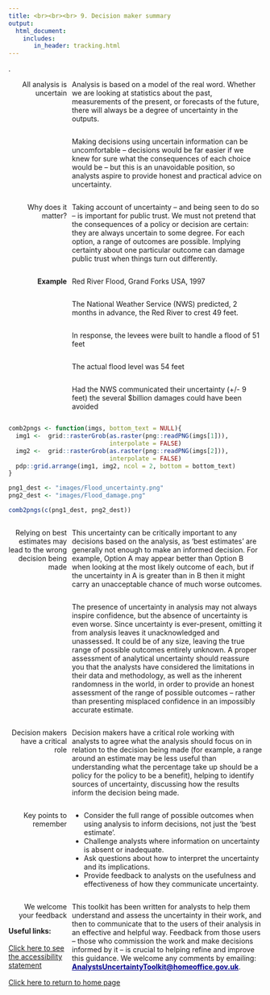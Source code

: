 ---
title: <br><br><br> 9. Decision maker summary
output:
  html_document:
    includes:
       in_header: tracking.html
---

<style type="text/css">

#TOC {
margin-top: 100px;
}

.leftA{
float: left;
width: 100%;
font-weight: bold;
}

.rightA{
float:right;
width: 75%;
}

.leftB{
float: left;
width: 23%;
text-align: right;
}

.footer{
  position: relative; 
  margin-top: 800px; 
  height = 100px; 
  width: 100%;
  text-align: left
}

.
</style>

.
</style>

<div class="pageContentWrapper">
<div class = "leftB">
All analysis is uncertain
</div>

<div class = "rightA">
Analysis is based on a model of the real word. Whether we are looking at statistics about the past, measurements of the present, or forecasts of the future, there will always be a degree of uncertainty in the outputs.
</div>

<div class = "rightA">
Making  decisions using uncertain information can be uncomfortable – decisions would be far easier if we knew for sure what the consequences of each choice would be – but this is an unavoidable position, so analysts aspire to provide honest and practical advice on uncertainty.
</div>

<div class = "rightA">
Taking account of uncertainty – and being seen to do so – is important for public trust. We must not pretend that the consequences of a policy or decision are certain: they are always uncertain to some degree. For each option, a range of outcomes are possible. Implying certainty about one particular outcome can damage public trust when things turn out differently.
</div>


<div class = "leftB">
Why does it matter?
</div>

<div class = "rightA">
Red River Flood, Grand Forks USA, 1997
</div>

<div class = "leftB">
<b>Example</b>
</div>

<div class = "rightA">
The National Weather Service (NWS) predicted, 2 months in advance, the Red River to crest 49 feet.
</div>

<div class = "rightA">
In response, the levees were built to handle a flood of 51 feet
</div>

<div class = "rightA">
The actual flood level was 54 feet
</div>

<div class = "rightA">
Had the NWS communicated their uncertainty (+/- 9 feet) the several $billion damages could have been avoided
</div>

<div style="clear: both;"></div>

```{r fig.align="center", echo=FALSE, alt = ""}

comb2pngs <- function(imgs, bottom_text = NULL){
  img1 <-  grid::rasterGrob(as.raster(png::readPNG(imgs[1])),
                            interpolate = FALSE)
  img2 <-  grid::rasterGrob(as.raster(png::readPNG(imgs[2])),
                            interpolate = FALSE)
  pdp::grid.arrange(img1, img2, ncol = 2, bottom = bottom_text)
}

png1_dest <- "images/Flood_uncertainty.png"
png2_dest <- "images/Flood_damage.png"

comb2pngs(c(png1_dest, png2_dest))


```

<div style="clear: both;"></div>

<div class = "leftB">
Relying on best estimates may lead to the wrong decision being made
</div>

<div class = "rightA">
This uncertainty can be critically important to any decisions based on the analysis, as ‘best estimates’ are generally not enough to make an informed decision. For example, Option A may appear better than Option B when looking at the most likely outcome of each, but if the uncertainty in A is greater than in B then it might carry an unacceptable chance of much worse outcomes.
</div>

<div class = "rightA">
The  presence of uncertainty in analysis may not always inspire confidence, but the absence of uncertainty is even worse. Since uncertainty is ever-present, omitting it from analysis leaves it unacknowledged and unassessed. It could be of any size, leaving the true range of possible outcomes entirely unknown. A proper assessment of analytical uncertainty should reassure you that the analysts have considered the limitations in their data and methodology, as well as the inherent randomness in the world, in order to provide an honest assessment of the range of possible outcomes – rather than presenting misplaced confidence in an impossibly accurate estimate.
</div>

<div class = "rightA">
Decision makers have a critical role working with analysts to agree what the analysis should focus on in relation to the decision being made (for example, a range around an estimate may be less useful than understanding what the percentage take up should be a policy for the policy to be a benefit), helping to identify sources of uncertainty, discussing how the results inform the decision being made.
</div>

<div class = "leftB">
Decision makers have a critical role 
</div>

<div class = "rightA">
<ul>
<li> Consider the full range of possible outcomes when using analysis to inform decisions, not just the ‘best estimate’.</li>
<li> Challenge analysts where information on uncertainty is absent or inadequate. </li>
<li> Ask questions about how to interpret the uncertainty and its implications. </li>
<li> Provide feedback to analysts on the usefulness and effectiveness of how they communicate uncertainty. </li></ul>
</div>

<div class = "leftB">
Key points to remember
</div>

<div class = "rightA">
This toolkit has been written for analysts to help them understand and assess the uncertainty in their work, and then to communicate that to the users of their analysis in an effective and helpful way. Feedback from those users – those who commission the work and make decisions informed by it – is crucial to helping refine and improve this guidance.
We welcome any comments by emailing: <a href="mailto:AnalystsUncertaintyToolkit@homeoffice.gov.uk" style="color:DARKBLUE;"> <b>AnalystsUncertaintyToolkit@homeoffice.gov.uk</b></a>.
</div>

<div class = "leftB">
We welcome your feedback
</div>

<div class="footer">
<b>Useful links:</b>
<br><br>
<a href="accessibility.html">Click here to see the accessibility statement</a>
<br><br>
<a href="index.html">Click here to return to home page</a>
</div>